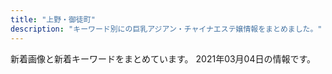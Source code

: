 ```yaml
---
title: "上野・御徒町"
description: "キーワード別にの巨乳アジアン・チャイナエステ嬢情報をまとめました。"
---
```


新着画像と新着キーワードをまとめています。
2021年03月04日の情報です。

<DmmAffiliateIns />
<KeywordTable
  shops={
    [
    {
        "url": "http://www.iyashinoie.mensest.com/",
        "img_links": [
            "http://www.iyashinoie.mensest.com/img/nav-003.png",
            "http://www.iyashinoie.mensest.com/img/stb.jpg",
            "http://www.iyashinoie.mensest.com/files/003.jpg",
            "http://www.iyashinoie.mensest.com/img/nav-006.png",
            "http://www.iyashinoie.mensest.com/img/stt.jpg",
            "http://www.iyashinoie.mensest.com/img/nav-004.png",
            "http://www.iyashinoie.mensest.com/files/004.jpg",
            "http://www.iyashinoie.mensest.com/files/001.jpg",
            "http://www.iyashinoie.mensest.com/img/nav-001.png",
            "http://www.iyashinoie.mensest.com/img/nav-005.png",
            "http://www.iyashinoie.mensest.com/files/002.jpg",
            "http://www.iyashinoie.mensest.com/img/nav-002.png",
            "http://www.iyashinoie.mensest.com/img/tel.png",
            "http://www.iyashinoie.mensest.com/img/top01.png"
        ],
        "keywords": {
            "86": 1,
            "D": 2,
            "F": 1,
            "89": 1,
            "87": 2,
            "C": 1
        },
        "name": "\u7652\u3057\u306e\u5bb6",
        "station": "\u6d45\u8349\u99c5"
    },
    {
        "keywords": {
            "85": 2,
            "86": 2,
            "90": 2
        },
        "station": "JR\u4e0a\u91ce\u99c5\u6d45\u8349\u53e3",
        "url": "https://www.ueno-assistant.com/",
        "name": "\u5973\u624b",
        "img_links": [
            "https://www.ueno-assistant.com/images/index_20.jpg",
            "https://www.ueno-assistant.com/images/4.jpg",
            "https://www.ueno-assistant.com/images/index_18.jpg",
            "http://www.ueno-assistant.com/images/index_05.png",
            "http://www.ueno-assistant.com/images/1.jpg",
            "https://www.ueno-assistant.com/images/a0.jpg",
            "http://www.ueno-assistant.com/images/opbs20-17.jpg",
            "http://www.ueno-assistant.com/images/index_02.png",
            "http://www.ueno-assistant.com/images/index_03.png",
            "http://www.ueno-assistant.com/images/opbs21-4.jpg",
            "http://www.ueno-assistant.com/images/index_07.png",
            "http://www.ueno-assistant.com/images/index_20.jpg",
            "https://www.ueno-assistant.com/images/opbs21-4t.jpg",
            "https://www.ueno-assistant.com/images/index_19.jpg",
            "https://www.ueno-assistant.com/images/index_06.png",
            "https://www.ueno-assistant.com/images/opbs21-4.jpg",
            "https://www.ueno-assistant.com/images/index_09.png",
            "http://www.ueno-assistant.com/images/opbs20-9.jpg",
            "http://www.ueno-assistant.com/images/opbs21-4t.jpg",
            "http://www.ueno-assistant.com/images/index_18.jpg",
            "https://www.ueno-assistant.com/images/es21-1.jpg",
            "https://www.ueno-assistant.com/images/index_08.png",
            "https://www.ueno-assistant.com/images/1.jpg",
            "http://www.ueno-assistant.com/images/a0.jpg",
            "http://www.ueno-assistant.com/images/4.jpg",
            "https://www.ueno-assistant.com/images/opbs20-17.jpg",
            "http://www.ueno-assistant.com/images/index_06.png",
            "http://www.ueno-assistant.com/images/index_08.png",
            "https://www.ueno-assistant.com/images/index_03.png",
            "https://www.ueno-assistant.com/images/index_02.png",
            "http://www.ueno-assistant.com/images/index_19.jpg",
            "http://www.ueno-assistant.com/images/es21-1.jpg",
            "https://www.ueno-assistant.com/images/opbs20-9.jpg",
            "https://www.ueno-assistant.com/images/index_07.png",
            "http://www.ueno-assistant.com/images/index_09.png",
            "https://www.ueno-assistant.com/images/index_05.png"
        ]
    },
    {
        "station": "JR\u5fa1\u5f92\u753a\u99c5\u5317\u53e3",
        "url": "https://u-este.com/",
        "img_links": [],
        "name": "\u7652\u3057\u5c4b",
        "keywords": {}
    },
    {
        "keywords": {
            "86": 34,
            "87": 35,
            "D": 62,
            "88": 28,
            "C": 7,
            "F": 7,
            "G": 21
        },
        "station": "JR\u5fa1\u5f92\u753a\u99c5\u5317\u53e3",
        "name": "\u5922\u306e\u604b",
        "img_links": [
            "http://www.yumenokoi.masg.info/images/b-online.png",
            "http://www.yumenokoi.masg.info/files/021-02.jpg",
            "http://www.yumenokoi.masg.info/files/002.jpg",
            "http://www.yumenokoi.masg.info/images/m6.jpg",
            "http://www.yumenokoi.masg.info/images/rsubt5.png",
            "http://www.yumenokoi.masg.info/files/009-02.jpg",
            "http://www.yumenokoi.masg.info/files/017.jpg",
            "http://www.yumenokoi.masg.info/images/rsubt1.png",
            "http://www.yumenokoi.masg.info/files/008-02.jpg",
            "http://www.yumenokoi.masg.info/images/rsubt2.png",
            "http://www.yumenokoi.masg.info/images/rsubt4.png",
            "http://www.yumenokoi.masg.info/images/rsubt6.png",
            "http://www.yumenokoi.masg.info/files/015.jpg",
            "http://www.yumenokoi.masg.info/files/023-02.jpg",
            "http://www.yumenokoi.masg.info/images/m3.jpg",
            "http://www.yumenokoi.masg.info/images/service/s02.jpg",
            "http://www.yumenokoi.masg.info/images/service/s03.jpg",
            "http://www.yumenokoi.masg.info/files/021.jpg",
            "http://www.yumenokoi.masg.info/files/006-02.jpg",
            "http://www.yumenokoi.masg.info/files/010.jpg",
            "http://www.yumenokoi.masg.info/images/tel2.png",
            "http://www.yumenokoi.masg.info/images/service/s01.jpg",
            "http://www.yumenokoi.masg.info/photo_news/upimg/351066018f0c247b28_0.jpg",
            "http://www.yumenokoi.masg.info/files/011-02.jpg",
            "http://www.yumenokoi.masg.info/files/015-02.jpg",
            "http://www.yumenokoi.masg.info/files/011.jpg",
            "http://www.yumenokoi.masg.info/files/013-02.jpg",
            "http://www.yumenokoi.masg.info/images/m1.jpg",
            "http://www.yumenokoi.masg.info/images/rsubt7.png",
            "http://www.yumenokoi.masg.info/images/service/s06.jpg",
            "http://www.yumenokoi.masg.info/files/016-02.jpg",
            "http://www.yumenokoi.masg.info/images/slider-img002.jpg",
            "http://www.yumenokoi.masg.info/files/013.jpg",
            "http://www.yumenokoi.masg.info/images/slider-img001.jpg",
            "http://www.yumenokoi.masg.info/files/024-02.jpg",
            "http://www.yumenokoi.masg.info/images/service/s05.jpg",
            "http://www.yumenokoi.masg.info/images/m4.jpg",
            "http://www.yumenokoi.masg.info/images/rsubt3.png",
            "http://www.yumenokoi.masg.info/files/002-02.jpg",
            "http://www.yumenokoi.masg.info/images/m2.jpg",
            "http://www.yumenokoi.masg.info/files/023.jpg",
            "http://www.yumenokoi.masg.info/files/008.jpg",
            "http://www.yumenokoi.masg.info/files/018-02.jpg",
            "http://www.yumenokoi.masg.info/files/016.jpg",
            "http://www.yumenokoi.masg.info/files/006.jpg",
            "http://www.yumenokoi.masg.info/files/010-02.jpg",
            "http://www.yumenokoi.masg.info/images/service/s04.jpg",
            "http://www.yumenokoi.masg.info/files/017-02.jpg",
            "http://www.yumenokoi.masg.info/files/009.jpg",
            "http://www.yumenokoi.masg.info/files/018.jpg",
            "http://www.yumenokoi.masg.info/images/b-tel.png",
            "http://www.yumenokoi.masg.info/files/024.jpg"
        ],
        "url": "http://www.yumenokoi.masg.info/"
    },
    {
        "url": "https://moon-rabbit.info/",
        "keywords": {
            "87": 2,
            "C": 3,
            "\u30bb\u30af\u30b7\u30fc": 3,
            "84": 1,
            "85": 5,
            "86": 3,
            "D": 5,
            "E": 1
        },
        "station": "JR\u5fa1\u5f92\u753a\u99c5\u5357\u53e3",
        "name": "\u6708\u514e \u30b2\u30c3\u30c8",
        "img_links": [
            "https://moon-rabbit.info/staffPhoto/s20201026233537.jpg",
            "https://moon-rabbit.info/images/store/04.jpg",
            "https://moon-rabbit.info/images/store/01.jpg",
            "https://moon-rabbit.info/staffPhoto/s20201201162931.jpg",
            "https://moon-rabbit.info/staffPhoto/s20201213182803.jpg",
            "https://moon-rabbit.info/staffPhoto/s20201026233224.jpg",
            "https://moon-rabbit.info/staffPhoto/s20210221135204.jpg",
            "https://moon-rabbit.info/staffPhoto/b20201027015914.jpg",
            "https://moon-rabbit.info/uploadfiles/images/campaignMoonRabbitInfo.jpg",
            "https://moon-rabbit.info/staffPhoto/s20201027015914.jpg",
            "https://moon-rabbit.info/staffPhoto/s20210213172102.jpg",
            "https://moon-rabbit.info/staffPhoto/s20201002155444.jpg",
            "https://moon-rabbit.info/staffPhoto/s20201027003115.jpg",
            "https://moon-rabbit.info/js/sliderLine/slide_next.png",
            "https://moon-rabbit.info/staffPhoto/b20201027015802.jpg",
            "https://moon-rabbit.info/staffPhoto/s20201027011627.jpg",
            "https://moon-rabbit.info/staffPhoto/s20201027020357.jpg",
            "https://moon-rabbit.info/staffPhoto/s20201027002208.jpg",
            "https://moon-rabbit.info/staffPhoto/s20201026233328.jpg",
            "https://moon-rabbit.info/staffPhoto/s20210217142434.jpg",
            "https://moon-rabbit.info/staffPhoto/b20210213172102.jpg",
            "https://moon-rabbit.info/staffPhoto/s20201027015802.jpg",
            "https://moon-rabbit.info/staffPhoto/s20210303032554.jpg",
            "https://moon-rabbit.info/images/returnBtn.png",
            "https://moon-rabbit.info/staffPhoto/b20201201162931.jpg",
            "https://moon-rabbit.info/staffPhoto/s20210301223840.jpg",
            "https://moon-rabbit.info/js/sliderLine/slide_prev.png",
            "https://moon-rabbit.info/staffPhoto/b20201027003115.jpg",
            "https://moon-rabbit.info/images/mobile.jpg",
            "https://moon-rabbit.info/staffPhoto/b20210221135204.jpg",
            "https://moon-rabbit.info/staffPhoto/b20201027020357.jpg",
            "https://moon-rabbit.info/staffPhoto/b20201027002208.jpg",
            "https://moon-rabbit.info/staffPhoto/b20201027011549.jpg",
            "https://moon-rabbit.info/images/store/02.jpg",
            "https://moon-rabbit.info/staffPhoto/s20201026232438.jpg",
            "https://moon-rabbit.info/staffPhoto/b20201213182803.jpg",
            "https://moon-rabbit.info/staffPhoto/s20201027011549.jpg",
            "https://moon-rabbit.info/staffPhoto/b20210303032554.jpg",
            "https://moon-rabbit.info/staffPhoto/b20210301223840.jpg",
            "https://moon-rabbit.info/images/store/03.jpg",
            "https://moon-rabbit.info/staffPhoto/b20201027004342.jpg",
            "https://moon-rabbit.info/staffPhoto/s20201027004342.jpg"
        ]
    },
    {
        "station": "\u6e6f\u5cf6\u99c5",
        "name": "\u30a2\u30ed\u30de \u3072\u307e\u308f\u308a",
        "keywords": {
            "86": 10,
            "85": 5,
            "D": 5,
            "E": 5
        },
        "img_links": [
            "http://lena.este.work/staff_t.jpg",
            "http://lena.este.work/news.png",
            "http://lena.este.work/2/uploadimg/1606781125.jpeg",
            "http://lena.este.work/s1.png",
            "http://lena.este.work/ta.png",
            "http://lena.este.work/interior_t.png",
            "http://lena.este.work/sys2.png",
            "http://lena.este.work/2/uploadimg/1606782448.jpeg",
            "http://lena.este.work/2/uploadimg/1583138243.jpg",
            "http://lena.este.work/tel.jpg",
            "http://lena.este.work/head.jpg",
            "http://lena.este.work/2/uploadimg/1557998297.jpeg"
        ],
        "url": "http://lena.este.work/"
    },
    {
        "station": "JR\u5fa1\u5f92\u753a\u99c5\u5357\u53e3",
        "keywords": {
            "C": 28,
            "D": 10,
            "89": 29,
            "90": 4,
            "88": 10
        },
        "img_links": [
            "http://www.foryou-es.info/sp/img/hina3.jpg",
            "http://foryou-es.info/img/riko3.jpg",
            "http://foryou-es.info/img/yui2.jpg",
            "http://www.foryou-es.info/img/miki1.jpg",
            "http://foryou-es.info/img/saki2.jpg",
            "http://www.foryou-es.info/img/saki3.jpg",
            "http://www.foryou-es.info/images/info.jpg",
            "http://foryou-es.info/img/honey1.jpg",
            "http://www.foryou-es.info/images/koko_200x40.png",
            "http://www.foryou-es.info/sp/menu/staff.jpg",
            "http://foryou-es.info/img/rora2.jpg",
            "http://www.foryou-es.info/sp/images/newsb.jpg",
            "http://www.foryou-es.info/sp/images/staff_t.jpg",
            "http://foryou-es.info/img/hina4.jpg",
            "http://foryou-es.info/images/tp.png",
            "http://foryou-es.info/img/hina.png",
            "http://www.foryou-es.info/sp/img/honey2.jpg",
            "http://www.foryou-es.info/sp/img/sara3.jpg",
            "http://www.foryou-es.info/sp/images/newface.png",
            "http://foryou-es.info/img/miki2.jpg",
            "http://www.foryou-es.info/sp/images/time.jpg",
            "http://www.foryou-es.info/sp/images/news.png",
            "http://foryou-es.info/img/rora3.jpg",
            "http://foryou-es.info/images/interior_t.jpg",
            "http://foryou-es.info/img/hina1.jpg",
            "http://www.foryou-es.info/img/sia3.jpg",
            "http://foryou-es.info/img/sia4.jpg",
            "http://www.foryou-es.info/img/hina3.jpg",
            "http://www.foryou-es.info/sp/img/hina2.jpg",
            "http://foryou-es.info/img/saki1.jpg",
            "http://www.foryou-es.info/sp/images/ac2.jpg",
            "http://www.foryou-es.info/sp/img/rora1.jpg",
            "http://www.foryou-es.info/img/honey3.jpg",
            "http://www.foryou-es.info/images/staff_t.jpg",
            "http://www.foryou-es.info/img/sara2.jpg",
            "http://foryou-es.info/img/riko.png",
            "http://foryou-es.info/images/newface.jpg",
            "http://foryou-es.info/images/rem.jpg",
            "http://www.foryou-es.info/sp/img/saki1.jpg",
            "http://www.foryou-es.info/sp/img/saki3.jpg",
            "http://www.foryou-es.info/sp/img/honey1.jpg",
            "http://www.foryou-es.info/images/tt.png",
            "http://www.foryou-es.info/images/blog.jpg",
            "http://www.foryou-es.info/img/rora4.jpg",
            "http://www.foryou-es.info/img/sara1.jpg",
            "http://foryou-es.info/images/sa.jpg",
            "http://www.foryou-es.info/sp/img/rora.png",
            "http://foryou-es.info/images/news.jpg",
            "http://www.foryou-es.info/sp/img/saki2.jpg",
            "http://www.foryou-es.info/img/sia4.jpg",
            "http://www.foryou-es.info/images/newface.jpg",
            "http://foryou-es.info/images/sm.jpg",
            "http://www.foryou-es.info/img/miki.png",
            "http://www.foryou-es.info/sp/images/pc.jpg",
            "http://www.foryou-es.info/img/yui3.jpg",
            "http://www.foryou-es.info/sp/img/hina.png",
            "http://foryou-es.info/img/honey2.jpg",
            "http://www.foryou-es.info/sp/images/ac3.jpg",
            "http://www.foryou-es.info/sp/img/honey.png",
            "http://www.foryou-es.info/sp/images/tel.jpg",
            "http://foryou-es.info/images/ac.jpg",
            "http://foryou-es.info/images/tel.png",
            "http://www.foryou-es.info/images/mobile.jpg",
            "http://foryou-es.info/images/blog.jpg",
            "http://www.foryou-es.info/img/honey1.jpg",
            "http://www.foryou-es.info/img/rora.png",
            "http://www.foryou-es.info/img/rora1.jpg",
            "http://www.foryou-es.info/sp/menu/interior.jpg",
            "http://foryou-es.info/img/sara3.jpg",
            "http://foryou-es.info/img/riko1.jpg",
            "http://foryou-es.info/img/miki.png",
            "http://www.foryou-es.info/img/sia.png",
            "http://www.foryou-es.info/sp/images/ac1.jpg",
            "http://www.foryou-es.info/images/sa.jpg",
            "http://www.foryou-es.info/sp/img/rora3.jpg",
            "http://www.foryou-es.info/sp/img/rora4.jpg",
            "http://www.foryou-es.info/img/saki.png",
            "http://www.foryou-es.info/sp/img/riko2.jpg",
            "http://www.foryou-es.info/img/sara3.jpg",
            "http://foryou-es.info/img/yui3.jpg",
            "http://foryou-es.info/images/koko_200x40.png",
            "http://www.foryou-es.info/img/riko2.jpg",
            "http://www.foryou-es.info/sp/images/head.jpg",
            "http://www.foryou-es.info/images/interior_t.jpg",
            "http://foryou-es.info/images/si.png",
            "http://foryou-es.info/img/sia.png",
            "http://foryou-es.info/img/hina3.jpg",
            "http://www.foryou-es.info/sp/img/saki.png",
            "http://www.foryou-es.info/sp/img/hina4.jpg",
            "http://www.foryou-es.info/images/sm.jpg",
            "http://www.foryou-es.info/sp/images/top.jpg",
            "http://www.foryou-es.info/img/honey.png",
            "http://foryou-es.info/images/sirase.jpg",
            "http://www.foryou-es.info/sp/images/sm.jpg",
            "http://www.foryou-es.info/img/yui1.jpg",
            "http://www.foryou-es.info/img/riko1.jpg",
            "http://www.foryou-es.info/images/interior.jpg",
            "http://www.foryou-es.info/sp/img/sia.png",
            "http://foryou-es.info/images/interior1.png",
            "http://foryou-es.info/img/rora.png",
            "http://foryou-es.info/images/so.jpg",
            "http://foryou-es.info/images/staff_t.jpg",
            "http://www.foryou-es.info/sp/img/seiko.png",
            "http://www.foryou-es.info/sp/img/seiko2.jpg",
            "http://www.foryou-es.info/img/hina1.jpg",
            "http://www.foryou-es.info/sp/img/rora2.jpg",
            "http://www.foryou-es.info/sp/img/seiko3.jpg",
            "http://foryou-es.info/img/sia3.jpg",
            "http://www.foryou-es.info/img/seiko.png",
            "http://www.foryou-es.info/images/so.jpg",
            "http://www.foryou-es.info/images/tel.png",
            "http://www.foryou-es.info/sp/img/riko4.jpg",
            "http://www.foryou-es.info/sp/images/rec3.jpg",
            "http://www.foryou-es.info/images/zy.png",
            "http://www.foryou-es.info/sp/staff/saki.png",
            "http://www.foryou-es.info/sp/img/yui.png",
            "http://www.foryou-es.info/images/interior1.png",
            "http://foryou-es.info/images/interior.jpg",
            "http://foryou-es.info/img/honey.png",
            "http://foryou-es.info/img/rora4.jpg",
            "http://foryou-es.info/img/sia2.jpg",
            "http://www.foryou-es.info/sp/images/rec1.jpg",
            "http://foryou-es.info/images/tt.png",
            "http://foryou-es.info/img/sara.png",
            "http://foryou-es.info/img/sia1.jpg",
            "http://www.foryou-es.info/sp/img/sara.png",
            "http://www.foryou-es.info/sp/img/riko.png",
            "http://foryou-es.info/images/mobile.jpg",
            "http://www.foryou-es.info/sp/img/honey3.jpg",
            "http://foryou-es.info/images/info.jpg",
            "http://www.foryou-es.info/img/saki2.jpg",
            "http://foryou-es.info/img/riko4.jpg",
            "http://www.foryou-es.info/img/rora3.jpg",
            "http://www.foryou-es.info/img/yui2.jpg",
            "http://www.foryou-es.info/img/hina2.jpg",
            "http://www.foryou-es.info/images/sirase.jpg",
            "http://www.foryou-es.info/sp/img/sara2.jpg",
            "http://foryou-es.info/img/hina2.jpg",
            "http://www.foryou-es.info/sp/img/hina1.jpg",
            "http://foryou-es.info/img/seiko.png",
            "http://www.foryou-es.info/img/riko.png",
            "http://www.foryou-es.info/img/honey2.jpg",
            "http://foryou-es.info/img/sara2.jpg",
            "http://www.foryou-es.info/img/miki2.jpg",
            "http://foryou-es.info/img/honey3.jpg",
            "http://www.foryou-es.info/img/saki1.jpg",
            "http://www.foryou-es.info/sp/img/riko3.jpg",
            "http://foryou-es.info/img/riko2.jpg",
            "http://www.foryou-es.info/sp/images/rec2.jpg",
            "http://www.foryou-es.info/sp/img/seiko1.jpg",
            "http://www.foryou-es.info/img/yui.png",
            "http://www.foryou-es.info/images/tp.png",
            "http://www.foryou-es.info/sp/img/miki.png",
            "http://foryou-es.info/img/miki3.jpg",
            "http://www.foryou-es.info/sp/img/riko1.jpg",
            "http://www.foryou-es.info/img/sia2.jpg",
            "http://foryou-es.info/img/saki3.jpg",
            "http://www.foryou-es.info/sp/staff/yui.png",
            "http://foryou-es.info/img/rora1.jpg",
            "http://foryou-es.info/img/sara1.jpg",
            "http://foryou-es.info/img/yui.png",
            "http://www.foryou-es.info/sp/img/sara1.jpg",
            "http://www.foryou-es.info/img/rora2.jpg",
            "http://foryou-es.info/img/miki1.jpg",
            "http://www.foryou-es.info/img/riko3.jpg",
            "http://foryou-es.info/images/zy.png",
            "http://www.foryou-es.info/img/sara.png",
            "http://www.foryou-es.info/images/si.png",
            "http://www.foryou-es.info/img/hina4.jpg",
            "http://www.foryou-es.info/img/miki3.jpg",
            "http://www.foryou-es.info/images/news.jpg",
            "http://www.foryou-es.info/img/sia1.jpg",
            "http://foryou-es.info/img/yui1.jpg",
            "http://www.foryou-es.info/img/hina.png",
            "http://www.foryou-es.info/images/rem.jpg",
            "http://www.foryou-es.info/img/riko4.jpg",
            "http://foryou-es.info/img/saki.png",
            "http://www.foryou-es.info/sp/menu/top.jpg",
            "http://www.foryou-es.info/sp/img/seiko4.jpg"
        ],
        "name": "\u30de\u30fc\u30ad\u30e5\u30ea\u30fcMERCURY",
        "url": "http://foryou-es.info/"
    },
    {
        "url": "http://zoey.mssg.jp",
        "station": "JR\u5fa1\u5f92\u753a\u99c5\u5357\u53e3",
        "img_links": [
            "http://zoey.mssg.jp/images/top/top_05.jpg",
            "http://zoey.mssg.jp/images/top/top_06.jpg",
            "http://zoey.mssg.jp/images/top/top_01.jpg",
            "http://zoey.mssg.jp/images/home/top.jpg",
            "http://zoey.mssg.jp/images/page_top.png",
            "http://zoey.mssg.jp/images/top/top_02.jpg",
            "http://zoey.mssg.jp/images/staff_image/staf_010a.jpg",
            "http://zoey.mssg.jp/images/top/top_04.jpg",
            "http://zoey.mssg.jp/images/top/top_08.png",
            "http://zoey.mssg.jp/images/top/top_03.jpg"
        ],
        "name": "ZOEY \u30be\u30fc\u30a4",
        "keywords": {}
    },
    {
        "img_links": [
            "http://lian-ai.work/images/1.jpg",
            "http://lian-ai.work/staff/momo.jpg",
            "http://lian-ai.work/images/mobile.jpg",
            "http://lian-ai.work/staff/nari.jpg",
            "http://lian-ai.work/images/3.jpg",
            "http://lian-ai.work/images/head.jpg",
            "http://lian-ai.work/img/an1.jpg",
            "http://lian-ai.work/img/akina2.jpg",
            "http://lian-ai.work/images/staff_t.jpg",
            "http://lian-ai.work/img/nari1.jpg",
            "http://lian-ai.work/staff/an.jpg",
            "http://lian-ai.work/images/int1.jpg",
            "http://lian-ai.work/images/sys2.jpg",
            "http://lian-ai.work/images/ta.jpg",
            "http://lian-ai.work/staff/akina.jpg",
            "http://lian-ai.work/images/rec2.jpg",
            "http://lian-ai.work/images/2.jpg",
            "http://lian-ai.work/images/int2.jpg",
            "http://lian-ai.work/images/rec1.jpg",
            "http://lian-ai.work/images/news.jpg",
            "http://lian-ai.work/images/sys1.jpg",
            "http://lian-ai.work/img/akina1.jpg",
            "http://lian-ai.work/images/interior_t.jpg",
            "http://lian-ai.work/img/momo1.jpg",
            "http://lian-ai.work/images/tg.jpg",
            "http://lian-ai.work/images/4.jpg"
        ],
        "station": "JR\u5fa1\u5f92\u753a\u99c5\u5317\u53e3",
        "keywords": {},
        "name": "\u604b\u611b",
        "url": "http://lian-ai.work/"
    },
    {
        "name": "\u862d\u82b1 \u30e9\u30f3\u30ab",
        "station": "\u7530\u539f\u753a\u99c51\u756a\u51fa\u53e3",
        "url": "http://verybeauty.info/",
        "keywords": {
            "86": 2,
            "D": 1,
            "88": 2,
            "85": 1
        },
        "img_links": [
            "http://verybeauty.info/images/returnBtn.png",
            "http://verybeauty.info/staffPhoto/b20170527134756.jpg",
            "http://verybeauty.info/staffPhoto/s20201016143712.jpg",
            "http://verybeauty.info/images/mobile.jpg",
            "http://verybeauty.info/js/sliderLine/slide_next.png",
            "http://verybeauty.info/images/store/01.jpg",
            "http://verybeauty.info/staffPhoto/s20191018113136.jpg",
            "http://verybeauty.info/staffPhoto/b20190404215411.jpg",
            "http://verybeauty.info/staffPhoto/s20200531164502.jpg",
            "http://verybeauty.info/staffPhoto/s20201016143638.jpg",
            "http://verybeauty.info/staffPhoto/s20170527134756.jpg",
            "http://verybeauty.info/staffPhoto/s20170527134149.jpg",
            "http://verybeauty.info/staffPhoto/s20190405101938.jpg",
            "http://verybeauty.info/images/store/05.jpg",
            "http://verybeauty.info/staffPhoto/b20200531164041.jpg",
            "http://verybeauty.info/staffPhoto/s20200118192201.jpg",
            "http://verybeauty.info/staffPhoto/s20190404215411.jpg",
            "http://verybeauty.info/staffPhoto/b20191018113136.jpg",
            "http://verybeauty.info/js/sliderLine/slide_prev.png",
            "http://verybeauty.info/staffPhoto/b20170527134149.jpg",
            "http://verybeauty.info/staffPhoto/b20201016143638.jpg",
            "http://verybeauty.info/images/store/06.jpg",
            "http://verybeauty.info/images/store/02.jpg",
            "http://verybeauty.info/staffPhoto/s20200531164041.jpg"
        ]
    },
    {
        "keywords": {
            "C": 4,
            "82": 30,
            "D": 16,
            "E": 4,
            "84": 8,
            "89": 4
        },
        "station": "JR\u5fa1\u5f92\u753a\u99c5\u5357\u53e3",
        "img_links": [
            "http://esthe-massage.black/images/cg11.jpg",
            "http://esthe-massage.black/images/index_an_05.jpg",
            "http://esthe-massage.black/images/link_3.jpg",
            "http://esthe-massage.black/images/index_bn_02.jpg",
            "http://esthe-massage.black/images/cg8.jpg",
            "http://esthe-massage.black/images/tit2.png",
            "http://cdn.dino-es.com/images/logo/88x31DinoEs.png",
            "http://esthe-massage.black/images/sta6.jpg",
            "http://esthe-massage.black/images/index_an_01.jpg",
            "http://esthe-massage.black/images/index_an_04.jpg",
            "http://esthe-massage.black/images/sta11.jpg",
            "http://esthe-massage.black/images/index_bn_05.jpg",
            "http://esthe-massage.black/images/cg4.jpg",
            "http://esthe-massage.black/images/sta5.jpg",
            "http://esthe-massage.black/images/cg2.jpg",
            "http://esthe-massage.black/images/cg5.jpg",
            "http://esthe-massage.black/images/cg10.jpg",
            "http://esthe-massage.black/images/cg3.jpg",
            "http://esthe-massage.black/images/cg12.jpg",
            "http://esthe-massage.black/images/sta7.jpg",
            "http://esthe-massage.black/images/sta2.jpg",
            "http://esthe-massage.black/images/tit5.png",
            "http://esthe-massage.black/images/sys01.jpg",
            "http://esthe-massage.black/images/sys02.jpg",
            "http://esthe-massage.black/images/qr.jpg",
            "http://esthe-massage.black/images/te.png",
            "http://esthe-massage.black/images/index_bn_01.jpg",
            "http://esthe-massage.black/images/sta10.jpg",
            "http://esthe-massage.black/images/sys03.jpg",
            "http://esthe-massage.black/images/index_bn_06.jpg",
            "http://esthe-massage.black/images/tit4.png",
            "http://esthe-massage.black/images/index_an_03.jpg",
            "http://esthe-massage.black/images/cg1.jpg",
            "http://esthe-massage.black/images/index_bn_03.jpg",
            "http://esthe-massage.black/images/sta1.jpg",
            "http://esthe-massage.black/images/index_an_02.jpg",
            "http://esthe-massage.black/images/tit1.png",
            "http://esthe-massage.black/images/footer.jpg",
            "http://esthe-massage.black/images/acc.jpg",
            "http://esthe-massage.black/images/index_an_06.jpg",
            "http://esthe-massage.black/images/sta8.jpg",
            "http://esthe-massage.black/images/cg7.jpg",
            "http://esthe-massage.black/images/sta3.jpg",
            "http://esthe-massage.black/images/cg6.jpg",
            "http://esthe-massage.black/images/top.jpg",
            "http://esthe-massage.black/images/sta12.jpg"
        ],
        "url": "http://esthe-massage.black/",
        "name": "\u30ab\u30eb\u30de\u30ea\u30be\u30fc\u30c8\uff06\u30b9\u30d1"
    },
    {
        "station": "JR\u5fa1\u5f92\u753a\u99c5\u5357\u53e3",
        "url": "http://smile.ests.jp/",
        "img_links": [],
        "name": "\u30b9\u30de\u30a4\u30eb",
        "keywords": {}
    },
    {
        "keywords": {
            "C": 17
        },
        "img_links": [
            "http://www.sh-riraks.xyz/img/ttl_girls.png",
            "http://www.sh-riraks.xyz/uploads/201130/1-201130133129441.jpg",
            "http://www.sh-riraks.xyz/uploads/191015/1-1910151T03I48.jpg",
            "http://www.sh-riraks.xyz/uploads/180521/1-1P5211649103K.jpg",
            "http://www.sh-riraks.xyz/uploads/200617/1-20061G54ZQ14.jpg",
            "http://www.sh-riraks.xyz/uploads/201130/1-201130133215X9.jpg",
            "http://www.sh-riraks.xyz/uploads/201130/1-201130132942Y6.jpg",
            "http://www.sh-riraks.xyz/uploads/201130/1-201130133012441.jpg",
            "http://www.sh-riraks.xyz/uploads/201130/1-201130133029220.jpg",
            "http://www.sh-riraks.xyz/uploads/181001/1-1Q001142T6406.jpg",
            "http://www.sh-riraks.xyz/uploads/190611/1-1Z611153S2561.jpg",
            "http://www.sh-riraks.xyz/uploads/200107/1-20010F92019226.jpg",
            "http://www.sh-riraks.xyz/uploads/181001/1-1Q001142IB48.jpg",
            "http://www.sh-riraks.xyz/uploads/180521/1-1P52116495SC.jpg",
            "http://www.sh-riraks.xyz/img/ttl_staff.png",
            "http://www.sh-riraks.xyz/img/ttl_pickup.png",
            "http://www.sh-riraks.xyz/uploads/201130/1-201130133145E0.jpg",
            "http://www.sh-riraks.xyz/uploads/201130/1-201130132956292.jpg",
            "http://www.sh-riraks.xyz/uploads/allimg/180604/1-1P60410212A02.jpg",
            "http://www.sh-riraks.xyz/uploads/201130/1-201130133045611.jpg",
            "http://www.sh-riraks.xyz/img/ttl_mobile.png",
            "http://www.sh-riraks.xyz/img/ttl_wnew.png",
            "http://www.sh-riraks.xyz/uploads/200617/1-20061G54941Z9.jpg",
            "http://www.sh-riraks.xyz/uploads/200617/1-20061G54TIb.jpg",
            "http://www.sh-riraks.xyz/uploads/201130/1-20113013311Rc.jpg"
        ],
        "name": "\u5922\u306e\u8776\u3005",
        "url": "http://www.sh-riraks.xyz/",
        "station": "JR\u5fa1\u5f92\u753a\u99c5\u5357\u53e3"
    },
    {
        "name": "\u5a9a\u59eb\uff5e\u30d3\u30ad\uff5e",
        "url": "http://biki-massage.work/",
        "keywords": {
            "D": 3,
            "83": 1,
            "87": 2,
            "C": 16,
            "88": 2,
            "E": 1,
            "86": 7
        },
        "img_links": [
            "http://biki-massage.work/sp/img/pic.jpg",
            "http://biki-massage.work/img/fla3.jpg",
            "http://biki-massage.work/img/fla2.jpg",
            "http://biki-massage.work/img/campian.jpg",
            "http://biki-massage.work/sp/img/t-a.jpg",
            "http://biki-massage.work/img/s1.jpg",
            "http://biki-massage.work/sp/img/s1.jpg",
            "http://biki-massage.work/img/s6.jpg",
            "http://biki-massage.work/img/s2.jpg",
            "http://biki-massage.work/img/st1.jpg",
            "http://biki-massage.work/sp/img/time.jpg",
            "http://biki-massage.work/sp/img/t-t.jpg",
            "http://biki-massage.work/img/sta3.jpg",
            "http://biki-massage.work/sp/img/add.jpg",
            "http://biki-massage.work/sp/img/botton.jpg",
            "http://biki-massage.work/sp/img/pc.jpg",
            "http://biki-massage.work/img/s3.jpg",
            "http://biki-massage.work/sp/img/t-s.jpg",
            "http://biki-massage.work/img/fla1.jpg",
            "http://biki-massage.work/img/mo.png",
            "http://biki-massage.work/img/botton.jpg",
            "http://biki-massage.work/img/sta5.jpg",
            "http://biki-massage.work/img/st5.jpg",
            "http://biki-massage.work/img/sta6.jpg",
            "http://biki-massage.work/sp/img/s5.jpg",
            "http://biki-massage.work/img/s4.jpg",
            "http://biki-massage.work/sp/img/cam.jpg",
            "http://biki-massage.work/sp/img/sys.jpg",
            "http://biki-massage.work/img/st2.jpg",
            "http://biki-massage.work/img/st3.jpg",
            "http://biki-massage.work/sp/img/t-r.jpg",
            "http://biki-massage.work/img/st4.jpg",
            "http://biki-massage.work/img/head.jpg",
            "http://biki-massage.work/sp/img/p2.jpg",
            "http://biki-massage.work/img/sta4.jpg",
            "http://biki-massage.work/sp/img/t-o.jpg",
            "http://biki-massage.work/img/s5.jpg",
            "http://biki-massage.work/sp/img/p3.jpg",
            "http://biki-massage.work/sp/img/s2.jpg",
            "http://biki-massage.work/sp/img/s6.jpg",
            "http://biki-massage.work/img/st6.jpg",
            "http://biki-massage.work/sp/img/p6.jpg",
            "http://biki-massage.work/img/sta2.jpg",
            "http://biki-massage.work/img/sta1.jpg",
            "http://biki-massage.work/sp/img/info.jpg",
            "http://biki-massage.work/sp/img/tit.jpg",
            "http://biki-massage.work/sp/img/s4.jpg",
            "http://biki-massage.work/sp/img/s3.jpg",
            "http://biki-massage.work/sp/img/tel.jpg",
            "http://biki-massage.work/img/nos.jpg"
        ],
        "station": "JR\u5fa1\u5f92\u753a\u99c5\u5317\u53e3"
    },
    {
        "url": "http://ruana.work/",
        "name": "\u30a8\u30f3\u30c8\u30ea\u30fc",
        "img_links": [
            "http://ruana.work/images/2.jpg",
            "http://ruana.work/images/sys1.jpg",
            "http://ruana.work/images/mobile.jpg",
            "http://ruana.work/images/int1.jpg",
            "http://ruana.work/images/1.jpg",
            "http://ruana.work/images/staff_t.jpg",
            "http://ruana.work/img/mimi1.jpg",
            "http://ruana.work/images/int2.jpg",
            "http://ruana.work/images/interior_t.jpg",
            "http://ruana.work/images/sys2.jpg",
            "http://ruana.work/img/ran1.jpg",
            "http://ruana.work/img/hitomi1.jpg",
            "http://ruana.work/images/12.jpg",
            "http://ruana.work/images/ac2.jpg",
            "http://ruana.work/images/news.jpg",
            "http://ruana.work/images/7.jpg",
            "http://ruana.work/img/aki1.jpg",
            "http://ruana.work/images/4.jpg",
            "http://ruana.work/img/kora1.jpg",
            "http://ruana.work/images/tel.jpg",
            "http://ruana.work/images/ac1.jpg",
            "http://ruana.work/images/head.jpg",
            "http://ruana.work/img/sakura1.jpg",
            "http://ruana.work/images/rec.jpg",
            "http://ruana.work/images/3.jpg"
        ],
        "station": "JR\u5fa1\u5f92\u753a\u99c5\u5357\u53e3",
        "keywords": {}
    },
    {
        "img_links": [
            "http://for-you-ueno.com/lib/img/h1.png",
            "http://for-you-ueno.com/lib/img/course4.png",
            "http://for-you-ueno.com/lib/img/cast2/img4-s.jpg",
            "http://for-you-ueno.com/lib/img/cast3/img1-s.jpg",
            "http://for-you-ueno.com/lib/img/slide2.jpg",
            "http://for-you-ueno.com/lib/img/cast2/img3.jpg",
            "http://for-you-ueno.com/lib/img/cast4/img1.jpg",
            "http://for-you-ueno.com/lib/img/cast5/img2-s.jpg",
            "http://for-you-ueno.com/lib/img/cast2/img1-s.jpg",
            "http://for-you-ueno.com/lib/img/cast3/img4-s.jpg",
            "http://for-you-ueno.com/lib/img/phone.png",
            "http://for-you-ueno.com/lib/img/cp-desc2sp.png",
            "http://for-you-ueno.com/lib/img/plan-ttl.png",
            "http://for-you-ueno.com/lib/img/other.png",
            "http://for-you-ueno.com/lib/img/cast5/img3.jpg",
            "http://for-you-ueno.com/lib/img/cast4/img1-s.jpg",
            "http://for-you-ueno.com/lib/img/aroma.png",
            "http://for-you-ueno.com/lib/img/cp-sub2.png",
            "http://for-you-ueno.com/lib/img/cast5/img3-s.jpg",
            "http://for-you-ueno.com/lib/img/siatsu.png",
            "http://for-you-ueno.com/lib/img/tel.png",
            "http://for-you-ueno.com/lib/img/course-ttl.png",
            "http://for-you-ueno.com/lib/img/plan.png",
            "http://for-you-ueno.com/lib/img/deep.png",
            "http://for-you-ueno.com/lib/img/cast1/img2-s.jpg",
            "http://for-you-ueno.com/lib/img/cast2/img4.jpg",
            "http://for-you-ueno.com/lib/img/cast4/img2-s.jpg",
            "http://for-you-ueno.com/lib/img/open.png",
            "http://for-you-ueno.com/lib/img/cast3/img3-s.jpg",
            "http://for-you-ueno.com/lib/img/cast.png",
            "http://for-you-ueno.com/lib/img/cp-desc1.png",
            "http://for-you-ueno.com/lib/img/cp-desc1sp.png",
            "http://for-you-ueno.com/lib/img/course1.png",
            "http://for-you-ueno.com/lib/img/ashiura.png",
            "http://for-you-ueno.com/lib/img/cast3/img1.jpg",
            "http://for-you-ueno.com/lib/img/cast-ttl.png",
            "http://for-you-ueno.com/lib/img/cast2/img1.jpg",
            "http://for-you-ueno.com/lib/img/cp-desc2.png",
            "http://for-you-ueno.com/lib/img/cp-sub1.png",
            "http://for-you-ueno.com/lib/img/cast1/img1-s.jpg",
            "http://for-you-ueno.com/lib/img/cast2/img2.jpg",
            "http://for-you-ueno.com/lib/img/cast5/img2.jpg",
            "http://for-you-ueno.com/lib/img/gallery.png",
            "http://for-you-ueno.com/lib/img/cast5/img1-s.jpg",
            "http://for-you-ueno.com/lib/img/course5.png",
            "http://for-you-ueno.com/lib/img/cast3/img2.jpg",
            "http://for-you-ueno.com/lib/img/course.png",
            "http://for-you-ueno.com/lib/img/awa.png",
            "http://for-you-ueno.com/lib/img/address.png",
            "http://for-you-ueno.com/lib/img/cast3/img3.jpg",
            "http://for-you-ueno.com/lib/img/cast2/img2-s.jpg",
            "http://for-you-ueno.com/lib/img/course2.png",
            "http://for-you-ueno.com/lib/img/info-ttl.png",
            "http://for-you-ueno.com/lib/img/recommend.png",
            "http://for-you-ueno.com/lib/img/slide3.jpg",
            "http://for-you-ueno.com/lib/img/cast5/img1.jpg",
            "http://for-you-ueno.com/lib/img/cast1/img2.jpg",
            "http://for-you-ueno.com/lib/img/oil.png",
            "http://for-you-ueno.com/lib/img/cast3/img2-s.jpg",
            "http://for-you-ueno.com/lib/img/cast4/img2.jpg",
            "http://for-you-ueno.com/lib/img/slide1.jpg",
            "http://for-you-ueno.com/lib/img/cp-ttl.png",
            "http://for-you-ueno.com/lib/img/cast2/img3-s.jpg",
            "http://for-you-ueno.com/lib/img/cast1/img1.jpg",
            "http://for-you-ueno.com/lib/img/course3.png",
            "http://for-you-ueno.com/lib/img/cast3/img4.jpg"
        ],
        "keywords": {},
        "name": "You and I*\u30e6\u30fc\uff06\u30a2\u30a4",
        "url": "http://for-you-ueno.com/",
        "station": "JR\u4e0a\u91ce\u99c5\u6d45\u8349\u53e3"
    },
    {
        "img_links": [
            "https://jouga.info/staffPhoto/s20210226100713.jpg",
            "https://jouga.info/images/store/04.jpg",
            "https://jouga.info/js/sliderLine/slide_prev.png",
            "https://jouga.info/staffPhoto/s20210226101013.jpg",
            "https://jouga.info/staffPhoto/s20210226100817.jpg",
            "https://jouga.info/uploadfiles/images/campaignJougaInfo.jpg",
            "https://jouga.info/images/store/02.jpg",
            "https://jouga.info/images/store/01.jpg",
            "https://jouga.info/staffPhoto/b20210226100713.jpg",
            "https://jouga.info/staffPhoto/s20210226100911.jpg",
            "https://jouga.info/js/sliderLine/slide_next.png",
            "https://jouga.info/images/mobile.jpg",
            "https://jouga.info/staffPhoto/s20210226101735.jpg",
            "https://jouga.info/staffPhoto/b20210226101013.jpg",
            "https://jouga.info/images/store/03.jpg",
            "https://jouga.info/images/returnBtn.png",
            "https://jouga.info/staffPhoto/b20210226101735.jpg",
            "https://jouga.info/staffPhoto/b20210226100911.jpg",
            "https://jouga.info/staffPhoto/b20210226100817.jpg"
        ],
        "name": "\u5ae6\u5a25\uff5eJOGA\uff5e",
        "station": "JR\u5fa1\u5f92\u753a\u99c5\u5357\u53e3",
        "keywords": {
            "C": 1,
            "85": 2,
            "86": 2,
            "\u30bb\u30af\u30b7\u30fc": 3,
            "D": 2
        },
        "url": "https://jouga.info/"
    },
    {
        "keywords": {},
        "img_links": [
            "http://o-lucky.work/images/mobile.jpg",
            "http://o-lucky.work/images/line.png",
            "http://o-lucky.work/images/8.jpg",
            "http://o-lucky.work/images/sm.jpg",
            "http://o-lucky.work/images/6.jpg",
            "http://o-lucky.work/sp/images/int2.jpg",
            "http://o-lucky.work/images/7.jpg",
            "http://o-lucky.work/img/nana1.jpg",
            "http://o-lucky.work/sp/staff/koko.jpg",
            "http://o-lucky.work/staff/ruru.jpg",
            "http://o-lucky.work/images/int2.jpg",
            "http://o-lucky.work/sp/images/sys1.jpg",
            "http://o-lucky.work/sp/images/newsb.jpg",
            "http://o-lucky.work/staff/sakura.jpg",
            "http://o-lucky.work/sp/staff/kana.jpg",
            "http://o-lucky.work/sp/images/sys2.jpg",
            "http://o-lucky.work/sp/images/sys3.jpg",
            "http://o-lucky.work/sp/images/tel.jpg",
            "http://o-lucky.work/sp/images/interior_t.jpg",
            "http://o-lucky.work/images/1.jpg",
            "http://o-lucky.work/images/head.jpg",
            "http://o-lucky.work/images/tr.jpg",
            "http://o-lucky.work/staff/koko.jpg",
            "http://o-lucky.work/sp/menu/top.jpg",
            "http://o-lucky.work/sp/images/rec1.jpg",
            "http://o-lucky.work/staff/nana.jpg",
            "http://o-lucky.work/sp/images/ac1.jpg",
            "http://o-lucky.work/sp/images/topgirl.jpg",
            "http://o-lucky.work/sp/images/staff_t.jpg",
            "http://o-lucky.work/staff/sayaka.jpg",
            "http://o-lucky.work/sp/img/sayaka1.jpg",
            "http://o-lucky.work/sp/staff/sayaka.jpg",
            "http://o-lucky.work/images/staff_t.jpg",
            "http://o-lucky.work/img/yuyu1.jpg",
            "http://o-lucky.work/img/ruru1.jpg",
            "http://o-lucky.work/img/koko1.jpg",
            "http://o-lucky.work/images/5.jpg",
            "http://o-lucky.work/images/interior_t.jpg",
            "http://o-lucky.work/sp/menu/staff.jpg",
            "http://o-lucky.work/images/news.jpg",
            "http://o-lucky.work/sp/img/ruru1.jpg",
            "http://o-lucky.work/sp/images/int4.jpg",
            "http://o-lucky.work/images/int1.jpg",
            "http://o-lucky.work/sp/staff/sakura.jpg",
            "http://o-lucky.work/sp/img/sakura1.jpg",
            "http://o-lucky.work/img/sakura1.jpg",
            "http://o-lucky.work/sp/img/kana1.jpg",
            "http://o-lucky.work/sp/images/int3.jpg",
            "http://o-lucky.work/sp/images/menu/staff.jpg",
            "http://o-lucky.work/sp/img/yuyu1.jpg",
            "http://o-lucky.work/images/b1.jpg",
            "http://o-lucky.work/images/b3.jpg",
            "http://o-lucky.work/sp/img/koko1.jpg",
            "http://o-lucky.work/images/sys2.jpg",
            "http://o-lucky.work/sp/staff/ruru.jpg",
            "http://o-lucky.work/images/b2.jpg",
            "http://o-lucky.work/staff/yuyu.jpg",
            "http://o-lucky.work/sp/images/menu/top.jpg",
            "http://o-lucky.work/sp/images/int1.jpg",
            "http://o-lucky.work/sp/images/b3.jpg",
            "http://o-lucky.work/img/kana1.jpg",
            "http://o-lucky.work/images/sys1.jpg",
            "http://o-lucky.work/sp/images/footer.jpg",
            "http://o-lucky.work/sp/images/b1.jpg",
            "http://o-lucky.work/images/4.jpg",
            "http://o-lucky.work/sp/menu/interior.jpg",
            "http://o-lucky.work/sp/images/top.jpg",
            "http://o-lucky.work/staff/kana.jpg",
            "http://o-lucky.work/sp/images/news.jpg",
            "http://o-lucky.work/sp/staff/nana.jpg",
            "http://o-lucky.work/sp/images/b2.jpg",
            "http://o-lucky.work/sp/images/head.jpg",
            "http://o-lucky.work/sp/staff/yuyu.jpg",
            "http://o-lucky.work/sp/images/pc.jpg",
            "http://o-lucky.work/images/3.jpg",
            "http://o-lucky.work/sp/img/nana1.jpg",
            "http://o-lucky.work/img/sayaka1.jpg"
        ],
        "name": "Lucky \u30e9\u30c3\u30ad\u30fc",
        "station": "JR\u5fa1\u5f92\u753a\u99c5\u5317\u53e3",
        "url": "http://o-lucky.work/"
    },
    {
        "keywords": {
            "85": 1,
            "82": 1,
            "80": 1,
            "96": 1
        },
        "station": "JR\u5fa1\u5f92\u753a\u99c5\u5357\u53e3",
        "name": "\u30a8\u30f3\u30b8\u30a7\u30eb",
        "url": "http://miel.site",
        "img_links": [
            "http://miel.site/_src/34912876/afb69b6314ccce2e8e5cad415547196_20191220104044273.jpg",
            "http://miel.site/_src/29310698/_dsf6119.jpg",
            "http://miel.site/_src/32618650/wechatimg47.jpg",
            "http://miel.site/_src/29005247/index_09.png",
            "http://miel.site/_src/36873111/_igp4288.jpg",
            "http://miel.site/_src/29005260/news.png",
            "http://miel.site/_src/29005243/tel.png",
            "http://miel.site/_src/34912881/afb69b6314ccce2e8e5cad415547196_20191220104044273.jpg",
            "http://miel.site/_src/29005265/mobile.png",
            "http://miel.site/_src/29227656/_dsf6136.jpg",
            "http://miel.site/_src/29005343/_dsf6130.jpg",
            "http://miel.site/_src/38472503/wechatimg213.jpg",
            "http://miel.site/_src/29005244/tel.png",
            "http://miel.site/_src/46102607/fbe435955084a9c8c2e02b3bb62d2ef.jpg",
            "http://miel.site/_src/34912875/afb69b6314ccce2e8e5cad415547196_20191220104044273.jpg",
            "http://miel.site/_src/36895479/0bb834c5e1d56a0e10627c891433859.jpg",
            "http://miel.site/_src/29005360/wechatimg47.jpg",
            "http://miel.site/_src/29510474/_dsf6125.jpg",
            "http://miel.site/_src/29005319/sign.png",
            "http://miel.site/_src/38481438/wechatimg213.jpg",
            "http://miel.site/_src/36895485/52ab8d55af50aceb629a82f4d4e7387.jpg",
            "http://miel.site/_src/29005342/cam2.png",
            "http://miel.site/_src/46102608/fbe435955084a9c8c2e02b3bb62d2ef.jpg",
            "http://miel.site/_src/29005361/wechatimg47.jpg",
            "http://miel.site/_src/32851154/10.pic.jpg",
            "http://miel.site/_src/29005337/_dsf6119.jpg",
            "http://miel.site/_src/46102614/wechatimg176_20200107153650427.jpg",
            "http://miel.site/_src/36891852/0bb834c5e1d56a0e10627c891433859.jpg",
            "http://miel.site/_src/29339297/img20190123185245900589.png",
            "http://miel.site/_src/29005377/smartselect_20190619-130437_wechat.jpg",
            "http://miel.site/_src/36895484/52ab8d55af50aceb629a82f4d4e7387.jpg",
            "http://miel.site/_src/29310699/_dsf6130.jpg",
            "http://miel.site/_src/46102613/e3d9317697b9310640e097934adfc99.jpg",
            "http://miel.site/_src/29005371/smartselect_20190619-130437_wechat.jpg",
            "http://miel.site/_src/40140461/cam2.png",
            "http://miel.site/_src/29311235/_dsf6135.jpg",
            "http://miel.site/_src/29005344/_dsf6125.jpg",
            "http://miel.site/_src/29311234/_dsf6133.jpg",
            "http://miel.site/_src/29005262/img20191121221515045946.png",
            "http://miel.site/_src/29312033/wechatimg44.jpg",
            "http://miel.site/_src/29005355/wechatimg47.jpg",
            "http://miel.site/_src/29311236/_dsf6136.jpg",
            "http://miel.site/_src/38481445/wechatimg177.jpg",
            "http://miel.site/_src/33382135/smartselect_20190619-130437_wechat.jpg",
            "http://miel.site/_src/29005339/img20170112114741767461.png",
            "http://miel.site/_src/29339021/_msk7930.jpg",
            "http://miel.site/_src/29005376/smartselect_20190619-130437_wechat.jpg",
            "http://miel.site/_src/29312035/wechatimg43.jpg"
        ]
    },
    {
        "url": "http://spa-amore.info/",
        "img_links": [
            "http://spa-amore.info/uploads/rubyes/2018/12/ad_7z8_720.png",
            "http://spa-amore.info/uploads/rubyes/2017/02/btn_top_02.png",
            "http://spa-amore.info/uploads/rubyes/2020/05/img_4838.jpg",
            "http://spa-amore.info/uploads/rubyes/2019/04/img_3767.jpg",
            "http://spa-amore.info/uploads/rubyes/2019/12/img_3763.jpg",
            "http://spa-amore.info/uploads/rubyes/2017/02/subvisual_link.png",
            "http://spa-amore.info/uploads/rubyes/2020/01/img_5610-1919x2560.jpg",
            "http://spa-amore.info/uploads/rubyes/2020/03/lili.jpeg",
            "http://spa-amore.info/uploads/rubyes/2017/02/subvisual_reserve.png",
            "http://spa-amore.info/uploads/rubyes/2017/02/subvisual_contact.png",
            "http://spa-amore.info/uploads/rubyes/images/subvisual_staff.png",
            "http://spa-amore.info/uploads/rubyes/2019/10/img_4997.jpg",
            "http://spa-amore.info/uploads/rubyes/2020/12/img_6829.jpg",
            "http://spa-amore.info/uploads/rubyes/2017/02/wifi.jpg",
            "http://spa-amore.info/uploads/rubyes/2017/02/img_info_04.png",
            "http://spa-amore.info/uploads/rubyes/2017/02/img_info_01.png",
            "http://spa-amore.info/uploads/rubyes/2019/03/img_35011.jpg",
            "http://spa-amore.info/uploads/rubyes/2019/10/img_5017.jpg",
            "http://spa-amore.info/uploads/rubyes/2017/02/treatment.png",
            "http://spa-amore.info/uploads/rubyes/2020/11/img_6655.jpg",
            "http://spa-amore.info/uploads/rubyes/2018/11/img_2998.png",
            "http://spa-amore.info/uploads/rubyes/2017/02/subvisual_magazine.png",
            "http://spa-amore.info/uploads/rubyes/2018/06/tel.jpg",
            "http://spa-amore.info/uploads/rubyes/2019/12/img_3761.jpg",
            "http://spa-amore.info/uploads/rubyes/2017/02/bnr_side_01.png",
            "http://spa-amore.info/uploads/rubyes/2019/12/img_3766.jpg",
            "http://spa-amore.info/uploads/rubyes/2018/06/img_6517de79a84e589afe69cac1.jpg",
            "http://spa-amore.info/uploads/rubyes/images/no-photo.jpg",
            "http://spa-amore.info/uploads/rubyes/images/icon_flower.png",
            "http://spa-amore.info/uploads/rubyes/2017/02/bnr_side_05.png",
            "http://spa-amore.info/uploads/rubyes/2019/04/img_3768.jpg",
            "http://spa-amore.info/uploads/rubyes/2017/02/img_info_02.png",
            "http://spa-amore.info/uploads/rubyes/2018/06/img_6484de79a84e589afe69cac1.jpg",
            "http://spa-amore.info/uploads/rubyes/2017/03/img_bnr_concept.png",
            "http://spa-amore.info/uploads/rubyes/2017/02/btn_top_01.png",
            "http://spa-amore.info/uploads/rubyes/2018/06/bnr_side_041.png",
            "http://spa-amore.info/uploads/rubyes/2019/12/img_3765.jpg",
            "http://spa-amore.info/uploads/rubyes/2017/02/subvisual_link-1000x144.png",
            "http://spa-amore.info/uploads/rubyes/2017/02/img_info_03.png",
            "http://spa-amore.info/uploads/rubyes/2018/06/img_6526de79a84e589afe69cac1.jpg",
            "http://spa-amore.info/uploads/rubyes/2017/02/img_info_05.png",
            "http://spa-amore.info/uploads/rubyes/2017/02/btn_top_03.png",
            "http://spa-amore.info/\thttp:/spa-amore.info/uploads/rubyes/2019/03/ivent2.jpeg",
            "http://spa-amore.info/uploads/rubyes/2018/12/ad-7z8-s.png",
            "http://spa-amore.info/uploads/rubyes/images/p01.png",
            "http://spa-amore.info/uploads/rubyes/2018/06/img_6509de79a84e589afe69cac1.jpg",
            "http://spa-amore.info/uploads/rubyes/2017/02/bnr_side_credit.png",
            "http://spa-amore.info/uploads/rubyes/2017/02/subvisual_enquete.png",
            "http://spa-amore.info/uploads/rubyes/2019/10/img_4995.jpg",
            "http://spa-amore.info/uploads/rubyes/2017/02/subvisual_qa.png",
            "http://spa-amore.info/uploads/rubyes/2017/02/bnr_side_03.png",
            "http://spa-amore.info/uploads/rubyes/2017/02/img_info_06.png",
            "http://spa-amore.info/uploads/rubyes/2020/11/img_6654.jpg",
            "http://spa-amore.info/uploads/rubyes/2017/02/bnr_side_02.png",
            "http://spa-amore.info/uploads/rubyes/2018/06/wechatimg111.jpeg",
            "http://spa-amore.info/uploads/rubyes/2017/02/icon_flower.png",
            "http://spa-amore.info/uploads/rubyes/2019/07/img_4390.jpg",
            "http://spa-amore.info/uploads/rubyes/2017/02/subvisual_info.png",
            "http://spa-amore.info/uploads/rubyes/2019/03/img_35012.jpg"
        ],
        "station": "JR\u5fa1\u5f92\u753a\u99c5\u5317\u53e3",
        "keywords": {
            "C": 1
        },
        "name": "\u30b9\u30d1 \u30a2\u30e2\u30fc\u30ec"
    },
    {
        "url": "http://chloe.est-u.com/",
        "keywords": {},
        "station": "JR\u5fa1\u5f92\u753a\u99c5\u5357\u53e3",
        "img_links": [
            "http://chloe.est-u.com/images/2.jpg",
            "http://chloe.est-u.com/images/cc.jpg",
            "http://chloe.est-u.com/images/3.jpg",
            "http://chloe.est-u.com/images/a1.jpg",
            "http://chloe.est-u.com/images/a3.jpg",
            "http://chloe.est-u.com/images/a2.jpg",
            "http://chloe.est-u.com/images/index_01.jpg",
            "http://chloe.est-u.com/images/index_14.jpg",
            "http://chloe.est-u.com/images/index_02.jpg",
            "http://chloe.est-u.com/images/index_03.jpg",
            "http://chloe.est-u.com/images/s1.jpg",
            "http://chloe.est-u.com/images/index_07.jpg"
        ],
        "name": "CHLOE"
    },
    {
        "name": "\u53f0\u6e7e\u30ea\u30be\u30fc\u30c8",
        "keywords": {},
        "url": "http://taiwan-resort.com/",
        "station": "JR\u5fa1\u5f92\u753a\u99c5\u5357\u53e3",
        "img_links": [
            "http://taiwan-resort.com/img/mask03.jpg",
            "http://taiwan-resort.com/img/tel_img.png",
            "http://taiwan-resort.com/img/photo_01.jpg",
            "http://taiwan-resort.com/img/hina.jpg",
            "http://taiwan-resort.com/img/corona-5.jpg",
            "http://taiwan-resort.com/img/mask04.jpg",
            "http://taiwan-resort.com/img/rei.jpg",
            "http://taiwan-resort.com/img/anna.png",
            "http://taiwan-resort.com/img/yuki.jpg",
            "http://taiwan-resort.com/img/pagetop.png",
            "http://taiwan-resort.com/img/corona-3.jpg",
            "http://taiwan-resort.com/img/mask05.jpg",
            "http://taiwan-resort.com/img/reina3.jpg",
            "http://taiwan-resort.com/img/corona-2.jpg",
            "http://taiwan-resort.com/img/topbg02.jpg",
            "http://taiwan-resort.com/img/mask02.jpg",
            "http://taiwan-resort.com/img/mami002.png",
            "http://taiwan-resort.com/img/mask01.jpg",
            "http://taiwan-resort.com/img/corona-4.jpg",
            "http://taiwan-resort.com/img/emi001.jpg",
            "http://taiwan-resort.com/img/honoka02.jpg",
            "http://taiwan-resort.com/img/head_img.png",
            "http://taiwan-resort.com/img/sara002.jpg"
        ]
    },
    {
        "url": "http://es-en.info/",
        "station": "JR\u5fa1\u5f92\u753a\u99c5\u5357\u53e3",
        "img_links": [
            "http://es-en.info/sp/staff/nana.jpg",
            "http://es-en.info/images/3.jpg",
            "http://es-en.info/sp/images/int1.jpg",
            "http://es-en.info/images/9.jpg",
            "http://es-en.info/sp/images/sys4.png",
            "http://es-en.info/images/sys1.png",
            "http://es-en.info/images/10.jpg",
            "http://es-en.info/sp/img/natumi1.jpg",
            "http://es-en.info/sp/menu/interior.jpg",
            "http://es-en.info/images/head.jpg",
            "http://es-en.info/images/1.jpg",
            "http://es-en.info/images/mobile.jpg",
            "http://es-en.info/sp/menu/staff.jpg",
            "http://es-en.info/img/emi.jpg",
            "http://es-en.info/img/natumi.jpg",
            "http://es-en.info/sp/images/news.jpg",
            "http://es-en.info/sp/images/int1.png",
            "http://es-en.info/sp/img/yuki1.jpg",
            "http://es-en.info/sp/images/head.jpg",
            "http://es-en.info/sp/img/riri1.jpg",
            "http://es-en.info/img/nana.jpg",
            "http://es-en.info/sp/img/ai1.jpg",
            "http://es-en.info/sp/images/rec2.png",
            "http://es-en.info/sp/images/sys2.jpg",
            "http://es-en.info/images/info.png",
            "http://es-en.info/img/riri1.jpg",
            "http://es-en.info/sp/images/top.jpg",
            "http://es-en.info/img/ai1.jpg",
            "http://es-en.info/img/tiaki.jpg",
            "http://es-en.info/sp/images/int3.jpg",
            "http://es-en.info/img/yuki.jpg",
            "http://es-en.info/sp/staff/eri.jpg",
            "http://es-en.info/sp/images/staff_t.png",
            "http://es-en.info/sp/img/emi1.jpg",
            "http://es-en.info/sp/images/ac1.jpg",
            "http://es-en.info/img/emi1.jpg",
            "http://es-en.info/img/ai.jpg",
            "http://es-en.info/images/5.jpg",
            "http://es-en.info/sp/images/sys3.jpg",
            "http://es-en.info/sp/images/sys1.jpg",
            "http://es-en.info/sp/staff/ai.jpg",
            "http://es-en.info/sp/images/tel.jpg",
            "http://es-en.info/sp/images/topgirl.jpg",
            "http://es-en.info/sp/images/rec1.png",
            "http://es-en.info/img/nana1.jpg",
            "http://es-en.info/sp/staff/tiaki.jpg",
            "http://es-en.info/sp/img/nana1.jpg",
            "http://es-en.info/images/interior_t.jpg",
            "http://es-en.info/img/yuyu1.jpg",
            "http://es-en.info/sp/staff/emi.jpg",
            "http://es-en.info/images/7.jpg",
            "http://es-en.info/sp/img/tiaki1.jpg",
            "http://es-en.info/sp/images/rec3.png",
            "http://es-en.info/img/natumi1.jpg",
            "http://es-en.info/sp/menu/top.jpg",
            "http://es-en.info/img/tiaki1.jpg",
            "http://es-en.info/images/rem.jpg",
            "http://es-en.info/images/sm.jpg",
            "http://es-en.info/sp/staff/yuki.jpg",
            "http://es-en.info/sp/staff/natumi.jpg",
            "http://es-en.info/images/8.jpg",
            "http://es-en.info/sp/staff/riri.jpg",
            "http://es-en.info/img/eri1.jpg",
            "http://es-en.info/sp/staff/yuyu.jpg",
            "http://es-en.info/sp/images/pc.jpg",
            "http://es-en.info/sp/images/footer.jpg",
            "http://es-en.info/img/riri.jpg",
            "http://es-en.info/sp/images/int2.jpg",
            "http://es-en.info/images/news.jpg",
            "http://es-en.info/images/interior.png",
            "http://es-en.info/images/4.jpg",
            "http://es-en.info/sp/images/time.png",
            "http://es-en.info/sp/images/newsb.png",
            "http://es-en.info/sp/images/interior_t.png",
            "http://es-en.info/sp/images/sisu_t.jpg",
            "http://es-en.info/img/yuyu.jpg",
            "http://es-en.info/img/eri.jpg",
            "http://es-en.info/images/staff_t.jpg",
            "http://es-en.info/sp/img/eri1.jpg",
            "http://es-en.info/sp/images/sisu.png",
            "http://es-en.info/img/yuki1.jpg",
            "http://es-en.info/images/2.jpg",
            "http://es-en.info/sp/img/yuyu1.jpg"
        ],
        "keywords": {
            "85": 1,
            "87": 1,
            "F": 1,
            "88": 2,
            "90": 1,
            "86": 2
        },
        "name": "\u5b89\u5fc3\u5802"
    },
    {
        "keywords": {
            "85": 1,
            "99": 1,
            "98": 1,
            "90": 1
        },
        "station": "JR\u4e0a\u91ce\u99c5\u5165\u8c37\u53e3",
        "url": "https://20oasis.com/",
        "img_links": [
            "https://20oasis.com/images/index_06.png",
            "https://20oasis.com/images/1.jpg",
            "https://20oasis.com/images/index_09.png",
            "https://20oasis.com/images/os21-7.jpg",
            "https://20oasis.com/images/os21-6.jpg",
            "https://20oasis.com/images/os21-5.jpg",
            "https://20oasis.com/images/os21-8.jpg",
            "https://20oasis.com/images/a0.jpg",
            "https://20oasis.com/images/index_03.png",
            "https://20oasis.com/images/index_07.png",
            "https://20oasis.com/images/index_05.png",
            "https://20oasis.com/images/14.jpg",
            "https://20oasis.com/images/index_02.png",
            "https://20oasis.com/images/4.jpg",
            "https://20oasis.com/images/index_20.jpg",
            "https://20oasis.com/images/index_08.png"
        ],
        "name": "\u30aa\u30a2\u30b7\u30b9"
    },
    {
        "img_links": [],
        "station": "JR\u5fa1\u5f92\u753a\u99c5\u5317\u53e3",
        "keywords": {},
        "name": "\u30de\u30ab\u30ed\u30f3",
        "url": "http://www.macaron.esjoho.com/"
    },
    {
        "name": "Rei",
        "station": "\u7530\u539f\u753a\u99c5\u30a8\u30ec\u30d9\u30fc\u30bf\u30fc\u53e3",
        "keywords": {},
        "img_links": [
            "http://yura-kunitachi.xyz/_src/53513963/wechatimg102.jpg",
            "http://yura-kunitachi.xyz/_src/53513955/cam.jpg",
            "http://yura-kunitachi.xyz/_src/53513945/navi_02.png",
            "http://yura-kunitachi.xyz/_src/53513953/navi_06.png",
            "http://yura-kunitachi.xyz/_src/53513933/wechatimg90.jpg",
            "http://yura-kunitachi.xyz/_src/53513949/navi_04.png",
            "http://yura-kunitachi.xyz/_src/53513929/wechatimg93.jpg",
            "http://yura-kunitachi.xyz/_src/53513927/wechatimg228.jpg",
            "http://yura-kunitachi.xyz/_src/53513910/5f5316158ec7f0d0727854410a5be46303a324b1fef3ef0de82fa8c4fe0f59d4.jpg",
            "http://yura-kunitachi.xyz/_src/53513942/3da7d3dc6ee4f2d3861295bdb20452b671deb86c6f4e442ebce1715dc06eb99e.jpg",
            "http://yura-kunitachi.xyz/_src/53513967/xxl_44c52558b2be4d61a2f879da7d157c31.jpg",
            "http://yura-kunitachi.xyz/_src/53513957/wechatimg229.jpg",
            "http://yura-kunitachi.xyz/_src/53513947/navi_03.png",
            "http://yura-kunitachi.xyz/_src/53513943/navi_01.png",
            "http://yura-kunitachi.xyz/_src/53513951/navi_05.png",
            "http://yura-kunitachi.xyz/_src/53513959/137080-osd41m-772.jpg",
            "http://yura-kunitachi.xyz/_src/53513931/wechatimg89.jpg",
            "http://yura-kunitachi.xyz/_src/53513965/wechatimg228.jpg",
            "http://yura-kunitachi.xyz/_src/53513961/wechatimg97.jpg",
            "http://yura-kunitachi.xyz/_src/53513925/wechatimg217.jpg",
            "http://yura-kunitachi.xyz/_src/53513935/wechatimg92.jpg"
        ],
        "url": "http://yura-kunitachi.xyz/"
    },
    {
        "keywords": {},
        "station": "JR\u5fa1\u5f92\u753a\u99c5\u5357\u53e3",
        "name": "\u61a9",
        "img_links": [],
        "url": "http://ikoi.ies.fun/"
    },
    {
        "name": "\u6708\u591c",
        "keywords": {
            "85": 1,
            "D": 4,
            "86": 2,
            "87": 1,
            "E": 6,
            "88": 1,
            "C": 2,
            "89": 1
        },
        "img_links": [
            "http://www.rosa-es.info/staff/yuki.jpg",
            "http://www.rosa-es.info/staff/rara1.jpg",
            "http://www.rosa-es.info/staff/yuki1.jpg",
            "http://www.rosa-es.info/staff/rara2.jpg",
            "http://www.rosa-es.info/img/pic/slide_2.jpg",
            "http://www.rosa-es.info/staff/koko.jpg",
            "http://www.rosa-es.info/staff/yuri1.jpg",
            "http://www.rosa-es.info/staff/nana1.jpg",
            "http://www.rosa-es.info/staff/yuki2.jpg",
            "http://www.rosa-es.info/staff/rara.jpg",
            "http://www.rosa-es.info/img/loader.png",
            "http://www.rosa-es.info/img/pic/slide_1.jpg",
            "http://www.rosa-es.info/staff/nana2.jpg",
            "http://www.rosa-es.info/staff/yumi2.jpg",
            "http://www.rosa-es.info/staff/yumi.jpg",
            "http://www.rosa-es.info/staff/nana.jpg",
            "http://www.rosa-es.info/staff/koko1.jpg",
            "http://www.rosa-es.info/img/pic/int1.jpg",
            "http://www.rosa-es.info/staff/koko2.jpg",
            "http://www.rosa-es.info/img/pic/int3.jpg",
            "http://www.rosa-es.info/staff/yumi1.jpg",
            "http://www.rosa-es.info/staff/yuri.jpg",
            "http://www.rosa-es.info/img/pic/int2.jpg",
            "http://www.rosa-es.info/staff/yuri2.jpg",
            "http://www.rosa-es.info/img/pic/int4.jpg"
        ],
        "url": "http://www.rosa-es.info/",
        "station": "JR\u4e0a\u91ce\u99c5\u6d45\u8349\u53e3"
    },
    {
        "station": "JR\u5fa1\u5f92\u753a\u99c5\u5357\u53e3",
        "url": "http://plumeria.mensest.work/",
        "keywords": {
            "D": 16,
            "G": 16,
            "E": 21,
            "C": 7
        },
        "img_links": [
            "http://plumeria.mensest.work/picture/050.jpg",
            "http://plumeria.mensest.work/picture/000.jpg",
            "http://plumeria.mensest.work/picture/070.jpg",
            "http://plumeria.mensest.work/picture/060.jpg",
            "http://plumeria.mensest.work/picture/pagetop.png",
            "http://plumeria.mensest.work/picture/030.jpg",
            "http://plumeria.mensest.work/picture/010.jpg",
            "http://plumeria.mensest.work/picture/img_top01.jpg",
            "http://plumeria.mensest.work/picture/020.jpg",
            "http://plumeria.mensest.work/picture/w.jpg",
            "http://plumeria.mensest.work/picture/t.jpg",
            "http://plumeria.mensest.work/picture/040.jpg",
            "http://plumeria.mensest.work/picture/tel.png",
            "http://plumeria.mensest.work/picture/l.jpg"
        ],
        "name": "\u30a2\u30ed\u30de\u30d7\u30eb\u30e1\u30ea\u30a2"
    },
    {
        "keywords": {
            "\u30bb\u30af\u30b7\u30fc": 2,
            "F": 12,
            "D": 39
        },
        "img_links": [
            "https://ueno-mensesthe.com/wp/wp-content/uploads/2021/02/hina3.jpg",
            "https://ueno-mensesthe.com/images/cos2.jpg",
            "https://ueno-mensesthe.com/wp/wp-content/uploads/2021/02/hana.jpg",
            "https://ueno-mensesthe.com/room/room-l8.jpg",
            "https://ueno-mensesthe.com/images/qrcode.png",
            "https://ueno-mensesthe.com/footer/footer-line.png",
            "https://ueno-mensesthe.com/room/room-l2.jpg",
            "https://ueno-mensesthe.com/icon/line.png",
            "https://ueno-mensesthe.com/images/clear.png",
            "https://ueno-mensesthe.com/wp/wp-content/uploads/2021/02/hina.jpg",
            "https://ueno-mensesthe.com/footer/footer-tel.png",
            "https://ueno-mensesthe.com/icon/facebook.png",
            "https://ueno-mensesthe.com/wp/wp-content/uploads/2021/01/main-150x150.png",
            "https://ueno-mensesthe.com/images/cos1.jpg",
            "https://ueno-mensesthe.com/wp/wp-content/uploads/2021/02/yuki2.jpg",
            "https://ueno-mensesthe.com/images/top1.jpg",
            "https://ueno-mensesthe.com/wp/wp-content/uploads/2021/02/mirai1.jpg",
            "https://ueno-mensesthe.com/icon/twitter.png",
            "https://ueno-mensesthe.com/room/room-l1.jpg",
            "https://ueno-mensesthe.com/wp/wp-content/uploads/2021/02/hana2.jpg",
            "https://ueno-mensesthe.com/images/flower.png",
            "https://ueno-mensesthe.com/wp/wp-content/uploads/2021/02/yuki.jpg",
            "https://ueno-mensesthe.com/images/top3.jpg",
            "https://ueno-mensesthe.com/wp/wp-content/uploads/2021/02/hina2.jpg",
            "https://ueno-mensesthe.com/images/top2.jpg",
            "https://ueno-mensesthe.com/footer/footer-staff.png",
            "https://ueno-mensesthe.com/wp/wp-content/uploads/2021/01/main-300x244.png",
            "https://ueno-mensesthe.com/wp/wp-content/uploads/2021/01/sakura.jpg",
            "https://ueno-mensesthe.com/room/room-l7.jpg",
            "https://ueno-mensesthe.com/images/top0.jpg",
            "https://ueno-mensesthe.com/room/room-l3.jpg",
            "https://ueno-mensesthe.com/images/header3.png",
            "https://ueno-mensesthe.com/room/room-l9.jpg",
            "https://ueno-mensesthe.com/images/main.jpg",
            "https://ueno-mensesthe.com/images/main-sp.jpg",
            "https://ueno-mensesthe.com/room/room-l4.jpg",
            "https://ueno-mensesthe.com/wp/wp-content/uploads/2021/02/mirai2.jpg",
            "https://ueno-mensesthe.com/room/room-l10.jpg",
            "https://ueno-mensesthe.com/icon/yelp.png"
        ],
        "station": "JR\u4e0a\u91ce\u99c5\u5165\u8c37\u53e3",
        "url": "https://ueno-mensesthe.com/",
        "name": "\u697d\u5712"
    },
    {
        "keywords": {
            "C": 7
        },
        "img_links": [
            "http://th20.com/turu/images/mobile.jpg"
        ],
        "station": "\u6d45\u8349\u99c52\u756a\u51fa\u53e3",
        "url": "http://th20.com/turu/",
        "name": "\u9db4"
    },
    {
        "url": "http://www.itoshii.tokyo/",
        "keywords": {},
        "img_links": [],
        "name": "\u30d5\u30a1\u30f3\u30bf\u30b8\u30fc",
        "station": "JR\u5fa1\u5f92\u753a\u99c5\u5317\u53e3"
    },
    {
        "name": "\u5409\u7965",
        "keywords": {},
        "img_links": [
            "http://kisyou.esjp.xyz/girl/4.jpg",
            "http://kisyou.esjp.xyz/girl/4_1.jpg",
            "http://kisyou.esjp.xyz/images/staff_bg.png",
            "http://kisyou.esjp.xyz/images/roomimg/R_1.jpg",
            "http://kisyou.esjp.xyz/girl/6_1.jpg",
            "http://kisyou.esjp.xyz/images/roomimg/R_3.jpg",
            "http://kisyou.esjp.xyz/girl/3_1.jpg",
            "http://kisyou.esjp.xyz/images/newsbg.png",
            "http://kisyou.esjp.xyz/images/roomimg/R_2.jpg",
            "http://kisyou.esjp.xyz/images/pickup_line.png",
            "http://kisyou.esjp.xyz/images/roomimg/R_4.jpg",
            "http://kisyou.esjp.xyz/images/topbg.jpg",
            "http://kisyou.esjp.xyz/girl/5.jpg",
            "http://kisyou.esjp.xyz/girl/7_1.jpg",
            "http://kisyou.esjp.xyz/images/mobile_bg.png",
            "http://kisyou.esjp.xyz/girl/6.jpg",
            "http://kisyou.esjp.xyz/girl/5_1.jpg",
            "http://kisyou.esjp.xyz/girl/3.jpg",
            "http://kisyou.esjp.xyz/images/tel_footer.png",
            "http://kisyou.esjp.xyz/girl/7.jpg"
        ],
        "station": "\u6d45\u8349\u99c5",
        "url": "http://kisyou.esjp.xyz/"
    },
    {
        "img_links": [
            "http://www.cocogarden.link/files/037-02.jpg",
            "http://www.cocogarden.link/files/072-02.jpg",
            "http://www.cocogarden.link/files/080-03.jpg",
            "http://www.cocogarden.link/files/080.jpg",
            "http://www.cocogarden.link/files/075-02.jpg",
            "http://www.cocogarden.link/files/059-03.jpg",
            "http://www.cocogarden.link/files/069-03.jpg",
            "http://www.cocogarden.link/files/075.jpg",
            "http://www.cocogarden.link/images/mobile.jpg",
            "http://www.cocogarden.link/files/086.jpg",
            "http://www.cocogarden.link/files/086-03.jpg",
            "http://www.cocogarden.link/files/076-03.jpg",
            "http://www.cocogarden.link/images/top1.jpg",
            "http://www.cocogarden.link/images/nbj3.jpg",
            "http://www.cocogarden.link/files/086-02.jpg",
            "http://www.cocogarden.link/files/080-02.jpg",
            "http://www.cocogarden.link/files/069.jpg",
            "http://www.cocogarden.link/files/058-02.jpg",
            "http://www.cocogarden.link/files/072-03.jpg",
            "http://www.cocogarden.link/files/058.jpg",
            "http://www.cocogarden.link/images/top.jpg",
            "http://www.cocogarden.link/files/059.jpg",
            "http://www.cocogarden.link/images/s_news.jpg",
            "http://www.cocogarden.link/files/037-03.jpg",
            "http://www.cocogarden.link/files/075-03.jpg",
            "http://www.cocogarden.link/images/s_staff.jpg",
            "http://www.cocogarden.link/images/s_pick.jpg",
            "http://www.cocogarden.link/files/069-02.jpg",
            "http://www.cocogarden.link/images/s_info.jpg",
            "http://www.cocogarden.link/files/058-03.jpg",
            "http://www.cocogarden.link/files/076.jpg",
            "http://www.cocogarden.link/files/037.jpg",
            "http://www.cocogarden.link/images/end1.png",
            "http://www.cocogarden.link/files/076-02.jpg",
            "http://www.cocogarden.link/images/1.jpg",
            "http://www.cocogarden.link/files/072.jpg",
            "http://www.cocogarden.link/files/059-02.jpg",
            "http://www.cocogarden.link/images/koko_200x40.png"
        ],
        "station": "JR\u5fa1\u5f92\u753a\u99c5\u5317\u53e3",
        "url": "http://www.cocogarden.link/",
        "keywords": {
            "88": 8,
            "F": 2,
            "87": 8,
            "G": 4,
            "E": 2,
            "86": 2,
            "D": 10
        },
        "name": "COCO-GARDEN"
    },
    {
        "keywords": {
            "C": 11,
            "84": 4,
            "87": 8,
            "D": 12,
            "86": 4
        },
        "name": "\u7652\u3057\u306e\u5bb6",
        "url": "http://www.iyashinoie-ueno.com/",
        "station": "JR\u4e0a\u91ce\u99c5\u6d45\u8349\u53e3",
        "img_links": [
            "http://www.iyashinoie-ueno.com/images/newgirls_top.jpg",
            "http://www.iyashinoie-ueno.com/files/018.jpg",
            "http://www.iyashinoie-ueno.com/files/014.jpg",
            "http://www.iyashinoie-ueno.com/images/mobile.jpg",
            "http://www.iyashinoie-ueno.com/files/018-02.jpg",
            "http://www.iyashinoie-ueno.com/images/top2.jpg",
            "http://www.iyashinoie-ueno.com/files/014-02.jpg",
            "http://www.iyashinoie-ueno.com/images/news_top.jpg",
            "http://www.iyashinoie-ueno.com/files/019-02.jpg",
            "http://www.iyashinoie-ueno.com/images/pick1.jpg",
            "http://www.iyashinoie-ueno.com/files/001.jpg",
            "http://www.iyashinoie-ueno.com/images/staff_top.jpg",
            "http://www.iyashinoie-ueno.com/images/end.jpg",
            "http://www.iyashinoie-ueno.com/files/019.jpg",
            "http://www.iyashinoie-ueno.com/images/staff_top2.jpg",
            "http://www.iyashinoie-ueno.com/files/001-02.jpg"
        ]
    },
    {
        "keywords": {
            "87": 6,
            "85": 23,
            "86": 13,
            "83": 3,
            "84": 3
        },
        "url": "https://cc-tokyo.xyz/",
        "station": "\u4e0a\u91ce\u99c5\u5e83\u5c0f\u8def\u53e3",
        "img_links": [
            "https://cc-tokyo.xyz/room/1.jpg",
            "https://cc-tokyo.xyz/therapist/yuyu1.jpg",
            "https://cc-tokyo.xyz/images/barProfile.jpg",
            "https://cc-tokyo.xyz/images/mobile.jpg",
            "https://cc-tokyo.xyz/banner/468x60.jpg",
            "https://cc-tokyo.xyz/images/concept.jpg",
            "http://www.a-side.com/ad/koko/include/banner/koko_200x40.png",
            "https://cc-tokyo.xyz/images/indexMap.jpg",
            "https://cc-tokyo.xyz/images/barAccess.jpg",
            "https://cc-tokyo.xyz/therapist/minami1.jpg",
            "https://cc-tokyo.xyz/therapist/momoka1.jpg",
            "https://cc-tokyo.xyz/therapist/moe1.jpg",
            "https://cc-tokyo.xyz/therapist/yui1.jpg",
            "https://cc-tokyo.xyz/therapist/yuri1.jpg",
            "https://cc-tokyo.xyz/images/coverGirlText.png",
            "https://cc-tokyo.xyz/images/barInfo.jpg",
            "https://cc-tokyo.xyz/images/movie.jpg",
            "https://cc-tokyo.xyz/therapist/saya1.jpg",
            "https://cc-tokyo.xyz/therapist/hinako1.jpg",
            "https://cc-tokyo.xyz/therapist/mari1.jpg",
            "https://cc-tokyo.xyz/therapist/emi1.jpg",
            "https://cc-tokyo.xyz/images/barLink.jpg",
            "https://cc-tokyo.xyz/images/barTherapist.jpg",
            "https://cc-tokyo.xyz/banner/88x31.jpg",
            "https://cc-tokyo.xyz/therapist/mai1.jpg",
            "https://cc-tokyo.xyz/therapist/comingSoon.jpg",
            "https://cc-tokyo.xyz/images/magazine.jpg",
            "https://cc-tokyo.xyz/therapist/yanyan1.jpg",
            "https://cc-tokyo.xyz/images/barSystem.jpg"
        ],
        "name": "CoCo-Arashi"
    },
    {
        "station": "JR\u5fa1\u5f92\u753a\u99c5\u5317\u53e3",
        "name": "Estela SPA\uff5e\u30a8\u30b9\u30c6\u30e9\u30b9\u30d1",
        "url": "http://estelaspa.com/",
        "img_links": [
            "http://estelaspa.com/img/access/key.jpg",
            "http://img.es-navi.com/img/link/banners/s/000002.png",
            "http://estelaspa.com/img/room/1.png",
            "http://estelaspa.com/uploaded/girlinfo/9/G2_9_3.jpg",
            "http://estelaspa.com/img/rmenu/call_off.png",
            "http://estelaspa.com/img/photo_button.png",
            "http://estelaspa.com/uploaded/girlinfo/14/G1_14_2.jpg",
            "http://estelaspa.com/img/system/2.jpg",
            "http://estelaspa.com/img/corona.png",
            "http://estelaspa.com/img/google_button.png",
            "http://estelaspa.com/uploaded/girlinfo/13/G1_13_2.jpg",
            "http://estelaspa.com/uploaded/girlinfo/12/G1_12_2.jpg",
            "http://estelaspa.com/img/system/3.jpg",
            "http://estelaspa.com/uploaded/news/201201035405.jpg",
            "http://estelaspa.com/img/rmenu/top_off.png",
            "http://estelaspa.com/uploaded/girlinfo/16/G2_16_3.jpg",
            "http://estelaspa.com/img/system/4.jpg",
            "http://estelaspa.com/img/fmenu/call_off.png",
            "http://estelaspa.com/img/system/etc.jpg",
            "http://estelaspa.com/img/rmenu/staff_off.png",
            "http://estelaspa.com/img/system/card.jpg"
        ],
        "keywords": {
            "C": 7
        }
    },
    {
        "img_links": [
            "http://www.sh-riraku107.xyz/uploads/200915/1-20091515001J63.jpg",
            "http://www.sh-riraku107.xyz/uploads/190726/1-1ZH61G444a2.jpg",
            "http://www.sh-riraku107.xyz/uploads/201210/1-201210140H2S5.jpg",
            "http://www.sh-riraku107.xyz/uploads/191028/1-19102PQ142352.jpg",
            "http://www.sh-riraku107.xyz/uploads/200915/1-20091515002JQ.jpg",
            "http://www.sh-riraku107.xyz/uploads/190811/1-1ZQ1215612530.jpg",
            "http://www.sh-riraku107.xyz/picture/head_2_4214_1545028158383139.jpg",
            "http://www.sh-riraku107.xyz/uploads/190726/1-1ZH61G3011R.jpg",
            "http://www.sh-riraku107.xyz/uploads/190726/1-1ZH61G359B9.jpg",
            "http://www.sh-riraku107.xyz/uploads/201210/1-201210140K4F7.jpg",
            "http://www.sh-riraku107.xyz/picture/head_1_4214_1545019611484252.jpg",
            "http://www.sh-riraku107.xyz/uploads/191203/1-191203131R1257.jpg",
            "http://www.sh-riraku107.xyz/uploads/190930/1-1Z9301H0432Z.jpg",
            "http://www.sh-riraku107.xyz/uploads/201210/1-201210140AV35.jpg",
            "http://www.sh-riraku107.xyz/picture/head_3_4214_1545028158650128.jpg",
            "http://www.sh-riraku107.xyz/picture/link_1_4214_154523611765195.jpg",
            "http://www.sh-riraku107.xyz/uploads/201210/1-201210140I61V.jpg",
            "http://www.sh-riraku107.xyz/uploads/190726/1-1ZH61G224459.jpg",
            "http://www.sh-riraku107.xyz/uploads/201210/1-201210140639549.jpg"
        ],
        "name": "AOI",
        "station": "\u7530\u539f\u753a\u99c53\u756a\u51fa\u53e3",
        "url": "http://www.sh-riraku107.xyz/",
        "keywords": {
            "C": 6,
            "86": 6,
            "D": 12,
            "85": 48
        }
    }
]
}
/>
<DmmAffiliateScript />
